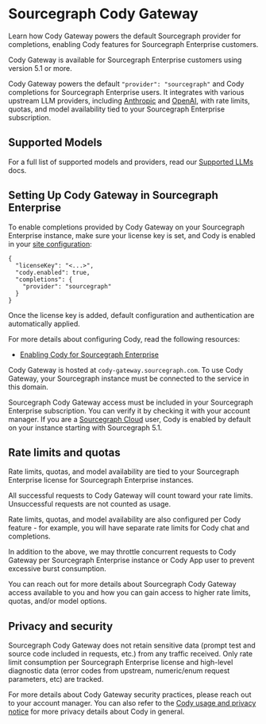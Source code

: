 # Sourcegraph Cody Gateway

<p className="subtitle">Learn how Cody Gateway powers the default Sourcegraph provider for completions, enabling Cody features for Sourcegraph Enterprise customers.</p>

<Callout type="note" title="Note">Cody Gateway is available for Sourcegraph Enterprise customers using version 5.1 or more.</Callout>

Cody Gateway powers the default `"provider": "sourcegraph"` and Cody completions for Sourcegraph Enterprise users. It integrates with various upstream LLM providers, including [Anthropic](https://www.anthropic.com/) and [OpenAI](https://openai.com/), with rate limits, quotas, and model availability tied to your Sourcegraph Enterprise subscription.

## Supported Models

For a full list of supported models and providers, read our [Supported LLMs](/cody/capabilities/supported-models) docs.

## Setting Up Cody Gateway in Sourcegraph Enterprise

To enable completions provided by Cody Gateway on your Sourcegraph Enterprise instance, make sure your license key is set, and Cody is enabled in your [site configuration](/admin/config/site_config):

```jsonc
{
  "licenseKey": "<...>",
  "cody.enabled": true,
  "completions": {
    "provider": "sourcegraph"
  }
}
```

Once the license key is added, default configuration and authentication are automatically applied.

For more details about configuring Cody, read the following resources:

- [Enabling Cody for Sourcegraph Enterprise](/cody/clients/enable-cody-enterprise)

Cody Gateway is hosted at `cody-gateway.sourcegraph.com`. To use Cody Gateway, your Sourcegraph instance must be connected to the service in this domain.

<Callout type="warning">Sourcegraph Cody Gateway access must be included in your Sourcegraph Enterprise subscription. You can verify it by checking it with your account manager. If you are a [Sourcegraph Cloud](/cloud/) user, Cody is enabled by default on your instance starting with Sourcegraph 5.1.</Callout>

## Rate limits and quotas

Rate limits, quotas, and model availability are tied to your Sourcegraph Enterprise license for Sourcegraph Enterprise instances.

All successful requests to Cody Gateway will count toward your rate limits. Unsuccessful requests are not counted as usage.

Rate limits, quotas, and model availability are also configured per Cody feature - for example, you will have separate rate limits for Cody chat and completions.

In addition to the above, we may throttle concurrent requests to Cody Gateway per Sourcegraph Enterprise instance or Cody App user to prevent excessive burst consumption.

<Callout type="note">You can reach out for more details about Sourcegraph Cody Gateway access available to you and how you can gain access to higher rate limits, quotas, and/or model options.</Callout>

## Privacy and security

Sourcegraph Cody Gateway does not retain sensitive data (prompt test and source code included in requests, etc.) from any traffic received. Only rate limit consumption per Sourcegraph Enterprise license and high-level diagnostic data (error codes from upstream, numeric/enum request parameters, etc) are tracked.

For more details about Cody Gateway security practices, please reach out to your account manager. You can also refer to the [Cody usage and privacy notice](https://about.sourcegraph.com/terms/cody-notice) for more privacy details about Cody in general.
